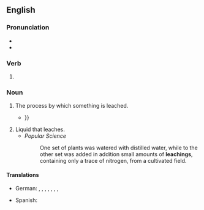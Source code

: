 ==English==

===Pronunciation===
* {{IPA|en|/ˈliːtʃɪŋ/}}
* {{rhymes|en|iːtʃɪŋ}}

===Verb===
{{head|en|verb form}}

# {{present participle of|en|leach|nocat=1}}

===Noun===
{{en-noun}}

# The process by which something is leached.
#* {{quote-book|en|year=2012|author=Brian Morse|title=Cold Regions Engineering 2012|passage=The '''leachings''' were performed in a controlled atmosphere chamber in four different steps {{...}}}}
# Liquid that leaches.
#* ''Popular Science''
#*: One set of plants was watered with distilled water, while to the other set was added in addition small amounts of '''leachings''', containing only a trace of nitrogen, from a cultivated field.

====Translations====
{{trans-top|process by which something is leached}}
* German: {{t|de|Auslaugen|n}}, {{t|de|Auslaugung|f}}, {{t|de|Auswaschen|n}}, {{t|de|Auswaschung|f}}, {{t|de|Ausmergeln|n}} {{qualifier|agriculture}}, {{t|de|Ausmergelung|f}} {{qualifier|agriculture}}, {{t+|de|Laugen|n}} {{qualifier|metallurgy}}, {{t|de|Ablaugen|n}} {{qualifier|metallurgy}}
{{trans-mid}}
* Spanish: {{t|es|lixiviación|f}}
{{trans-bottom}}
{{trans-top|liquid that leaches}}
{{trans-mid}}
{{trans-bottom}}